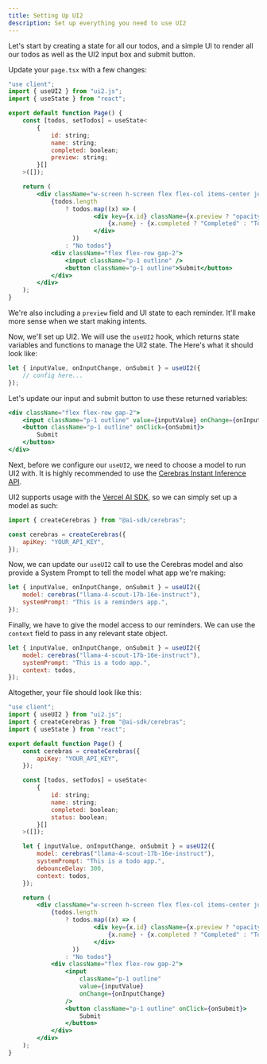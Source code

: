 ```yaml
---
title: Setting Up UI2
description: Set up everything you need to use UI2
---
```


Let's start by creating a state for all our todos, and a simple UI to render all our todos as well as the UI2 input box and submit button.

Update your `page.tsx` with a few changes:

```jsx
"use client";
import { useUI2 } from "ui2.js";
import { useState } from "react";

export default function Page() {
	const [todos, setTodos] = useState<
		{
			id: string;
			name: string;
			completed: boolean;
            preview: string;
		}[]
	>([]);

	return (
		<div className="w-screen h-screen flex flex-col items-center justify-between p-4">
			{todos.length
				? todos.map((x) => (
						<div key={x.id} className={x.preview ? "opacity-50" : ""}>
							{x.name} - {x.completed ? "Completed" : "Todo"}
						</div>
				  ))
				: "No todos"}
			<div className="flex flex-row gap-2">
				<input className="p-1 outline" />
				<button className="p-1 outline">Submit</button>
			</div>
		</div>
	);
}
```

We're also including a `preview` field and UI state to each reminder. It'll make more sense when we start making intents.

Now, we'll set up UI2. We will use the `useUI2` hook, which returns state variables and functions to manage the UI2 state. The Here's what it should look like:

```jsx
let { inputValue, onInputChange, onSubmit } = useUI2({
	// config here...
});
```

Let's update our input and submit button to use these returned variables:

```jsx
<div className="flex flex-row gap-2">
	<input className="p-1 outline" value={inputValue} onChange={onInputChange} />
	<button className="p-1 outline" onClick={onSubmit}>
		Submit
	</button>
</div>
```

Next, before we configure our `useUI2`, we need to choose a model to run UI2 with. It is highly recommended to use the [Cerebras Instant Inference API](https://www.cerebras.ai/).

UI2 supports usage with the [Vercel AI SDK](https://sdk.vercel.ai/providers/ai-sdk-providers), so we can simply set up a model as such:

```jsx
import { createCerebras } from "@ai-sdk/cerebras";

const cerebras = createCerebras({
	apiKey: "YOUR_API_KEY",
});
```

Now, we can update our `useUI2` call to use the Cerebras model and also provide a System Prompt to tell the model what app we're making:

```jsx
let { inputValue, onInputChange, onSubmit } = useUI2({
	model: cerebras("llama-4-scout-17b-16e-instruct"),
	systemPrompt: "This is a reminders app.",
});
```

Finally, we have to give the model access to our reminders. We can use the `context` field to pass in any relevant state object.

```jsx
let { inputValue, onInputChange, onSubmit } = useUI2({
	model: cerebras("llama-4-scout-17b-16e-instruct"),
	systemPrompt: "This is a todo app.",
	context: todos,
});
```

Altogether, your file should look like this:

```jsx
"use client";
import { useUI2 } from "ui2.js";
import { createCerebras } from "@ai-sdk/cerebras";
import { useState } from "react";

export default function Page() {
	const cerebras = createCerebras({
		apiKey: "YOUR_API_KEY",
	});

	const [todos, setTodos] = useState<
		{
			id: string;
			name: string;
			completed: boolean;
            status: boolean;
		}[]
	>([]);

	let { inputValue, onInputChange, onSubmit } = useUI2({
		model: cerebras("llama-4-scout-17b-16e-instruct"),
		systemPrompt: "This is a todo app.",
		debounceDelay: 300,
		context: todos,
	});

	return (
		<div className="w-screen h-screen flex flex-col items-center justify-between p-4">
			{todos.length
				? todos.map((x) => (
						<div key={x.id} className={x.preview ? "opacity-50" : ""}>
							{x.name} - {x.completed ? "Completed" : "Todo"}
						</div>
				  ))
				: "No todos"}
			<div className="flex flex-row gap-2">
				<input
					className="p-1 outline"
					value={inputValue}
					onChange={onInputChange}
				/>
				<button className="p-1 outline" onClick={onSubmit}>
					Submit
				</button>
			</div>
		</div>
	);
}
```
